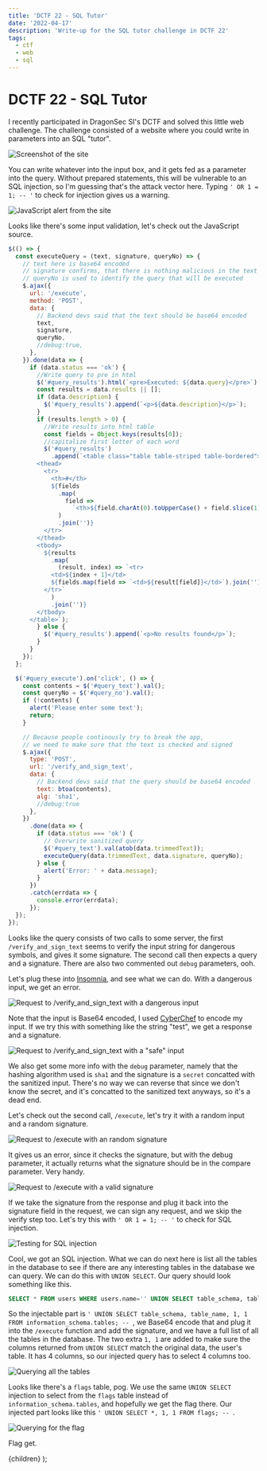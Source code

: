 ```yaml
---
title: 'DCTF 22 - SQL Tutor'
date: '2022-04-17'
description: 'Write-up for the SQL tutor challenge in DCTF 22'
tags:
  - ctf
  - web
  - sql
---
```



# DCTF 22 - SQL Tutor

I recently participated in DragonSec SI's DCTF and solved this little web challenge. The challenge consisted of a website where you could write in parameters into an SQL "tutor".

![Screenshot of the site](/assets/blog/dctf-sql-tutor/query-00.jpg)

You can write whatever into the input box, and it gets fed as a parameter into the query. Without prepared statements, this will be vulnerable to an SQL injection, so I'm guessing that's the attack vector here. Typing `' OR 1 = 1; -- '` to check for injection gives us a warning.

![JavaScript alert from the site](/assets/blog/dctf-sql-tutor/error-00.jpg)

Looks like there's some input validation, let's check out the JavaScript source.

```js
$(() => {
  const executeQuery = (text, signature, queryNo) => {
    // text here is base64 encoded
    // signature confirms, that there is nothing malicious in the text
    // queryNo is used to identify the query that will be executed
    $.ajax({
      url: '/execute',
      method: 'POST',
      data: {
        // Backend devs said that the text should be base64 encoded
        text,
        signature,
        queryNo,
        //debug:true,
      },
    }).done(data => {
      if (data.status === 'ok') {
        //Write query to pre in html
        $('#query_results').html(`<pre>Executed: ${data.query}</pre>`);
        const results = data.results || [];
        if (data.description) {
          $('#query_results').append(`<p>${data.description}</p>`);
        }
        if (results.length > 0) {
          //Write results into html table
          const fields = Object.keys(results[0]);
          //capitalize first letter of each word
          $('#query_results')
            .append(`<table class="table table-striped table-bordered">
        <thead>
          <tr>
            <th>#</th>
            ${fields
              .map(
                field =>
                  `<th>${field.charAt(0).toUpperCase() + field.slice(1)}</th>`
              )
              .join('')}
          </tr>
        </thead>
        <tbody>
          ${results
            .map(
              (result, index) => `<tr>
            <td>${index + 1}</td>
            ${fields.map(field => `<td>${result[field]}</td>`).join('')}
          </tr>`
            )
            .join('')}
        </tbody>
      </table>`);
        } else {
          $('#query_results').append(`<p>No results found</p>`);
        }
      }
    });
  };

  $('#query_execute').on('click', () => {
    const contents = $('#query_text').val();
    const queryNo = $('#query_no').val();
    if (!contents) {
      alert('Please enter some text');
      return;
    }

    // Because people continously try to break the app,
    // we need to make sure that the text is checked and signed
    $.ajax({
      type: 'POST',
      url: '/verify_and_sign_text',
      data: {
        // Backend devs said that the query should be base64 encoded
        text: btoa(contents),
        alg: 'sha1',
        //debug:true
      },
    })
      .done(data => {
        if (data.status === 'ok') {
          // Overwrite sanitized query
          $('#query_text').val(atob(data.trimmedText));
          executeQuery(data.trimmedText, data.signature, queryNo);
        } else {
          alert('Error: ' + data.message);
        }
      })
      .catch(errdata => {
        console.error(errdata);
      });
  });
});
```

Looks like the query consists of two calls to some server, the first `/verify_and_sign_text` seems to verify the input string for dangerous symbols, and gives it some signature. The second call then expects a query and a signature. There are also two commented out `debug` parameters, ooh.

Let's plug these into [Insomnia](https://insomnia.rest/), and see what we can do. With a dangerous input, we get an error.

![Request to /verify_and_sign_text with a dangerous input](/assets/blog/dctf-sql-tutor/query-01.jpg)

Note that the input is Base64 encoded, I used [CyberChef](https://gchq.github.io/CyberChef/) to encode my input. If we try this with something like the string "test", we get a response and a signature.

![Request to /verify_and_sign_text with a "safe" input](/assets/blog/dctf-sql-tutor/query-02.jpg)

We also get some more info with the `debug` parameter, namely that the hashing algorithm used is `sha1` and the signature is a `secret` concatted with the sanitized input. There's no way we can reverse that since we don't know the secret, and it's concatted to the sanitized text anyways, so it's a dead end.

Let's check out the second call, `/execute`, let's try it with a random input and a random signature.

![Request to /execute with an random signature](/assets/blog/dctf-sql-tutor/query-03.jpg)

It gives us an error, since it checks the signature, but with the debug parameter, it actually returns what the signature should be in the compare parameter. Very handy.

![Request to /execute with a valid signature](/assets/blog/dctf-sql-tutor/query-04.jpg)

If we take the signature from the response and plug it back into the signature field in the request, we can sign any request, and we skip the verify step too. Let's try this with `' OR 1 = 1; -- '` to check for SQL injection.

![Testing for SQL injection](/assets/blog/dctf-sql-tutor/query-05.jpg)

Cool, we got an SQL injection. What we can do next here is list all the tables in the database to see if there are any interesting tables in the database we can query. We can do this with `UNION SELECT`. Our query should look something like this.

```sql
SELECT * FROM users WHERE users.name='' UNION SELECT table_schema, table_name, 1, 1 FROM information_schema.tables; -- '
```

So the injectable part is `' UNION SELECT table_schema, table_name, 1, 1 FROM information_schema.tables; -- `, we Base64 encode that and plug it into the `/execute` function and add the signature, and we have a full list of all the tables in the database. The two extra `1, 1` are added to make sure the columns returned from `UNION SELECT` match the original data, the user's table. It has 4 columns, so our injected query has to select 4 columns too.

![Querying all the tables](/assets/blog/dctf-sql-tutor/query-06.jpg)

Looks like there's a `flags` table, pog. We use the same `UNION SELECT` injection to select from the `flags` table instead of `information_schema.tables`, and hopefully we get the flag there. Our injected part looks like this `' UNION SELECT *, 1, 1 FROM flags; -- `.

![Querying for the flag](/assets/blog/dctf-sql-tutor/query-07.jpg)

Flag get.

  <PageLayout withBackButton>
    <BlogPost title="hakke.ro | DCTF 22 - SQL Tutor">{children}</BlogPost>
  </PageLayout>
);
